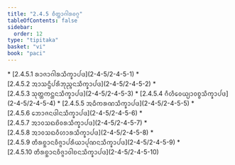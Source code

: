 ```yaml
---
title: "2.4.5 ᨧᩥᨲ᩠ᨲᩣᨣᩤᩁᩅᨣ᩠ᨣ"
tableOfContents: false
sidebar:
  order: 12
type: "tipitaka"
basket: "vi"
book: "paci"
---
```



<DynamicBreadcrumb />



<TableOfContents book="paci" section="2.4.5">
* [2.4.5.1 ᩁᩣᨩᩣᨣᩤᩁᩈᩥᨠ᩠ᨡᩣᨸᨴ](2-4-5/2-4-5-1)
* [2.4.5.2 ᩋᩣᩈᨶ᩠ᨴᩥᨸᩁᩥᨽᩩᨬ᩠ᨩᨶᩈᩥᨠ᩠ᨡᩣᨸᨴ](2-4-5/2-4-5-2)
* [2.4.5.3 ᩈᩩᨲ᩠ᨲᨠᨶ᩠ᨲᨶᩈᩥᨠ᩠ᨡᩣᨸᨴ](2-4-5/2-4-5-3)
* [2.4.5.4 ᨣᩥᩉᩥᩅᩮᨿ᩠ᨿᩣᩅᨧ᩠ᨧᩈᩥᨠ᩠ᨡᩣᨸᨴ](2-4-5/2-4-5-4)
* [2.4.5.5 ᩋᨵᩥᨠᩁᨱᩈᩥᨠ᩠ᨡᩣᨸᨴ](2-4-5/2-4-5-5)
* [2.4.5.6 ᨽᩮᩣᨩᨶᨴᩤᨶᩈᩥᨠ᩠ᨡᩣᨸᨴ](2-4-5/2-4-5-6)
* [2.4.5.7 ᩋᩣᩅᩈᨳᨧᩦᩅᩁᩈᩥᨠ᩠ᨡᩣᨸᨴ](2-4-5/2-4-5-7)
* [2.4.5.8 ᩋᩣᩅᩈᨳᩅᩥᩉᩣᩁᩈᩥᨠ᩠ᨡᩣᨸᨴ](2-4-5/2-4-5-8)
* [2.4.5.9 ᨲᩥᩁᨧ᩠ᨨᩣᨶᩅᩥᨩ᩠ᨩᩣᨸᩁᩥᨿᩣᨸᩩᨱᨶᩈᩥᨠ᩠ᨡᩣᨸᨴ](2-4-5/2-4-5-9)
* [2.4.5.10 ᨲᩥᩁᨧ᩠ᨨᩣᨶᩅᩥᨩ᩠ᨩᩣᩅᩤᨧᨶᩈᩥᨠ᩠ᨡᩣᨸᨴ](2-4-5/2-4-5-10)
</TableOfContents>